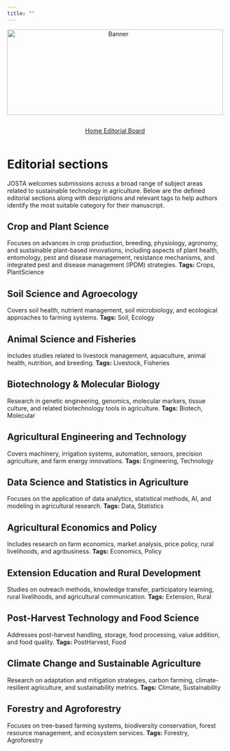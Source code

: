 ---
title: ""
---

```{=html}
<div style="text-align: center; margin-bottom: 1em;">
  <img src="websitecover.webp"
       alt="Banner"
       style="width: 100%; max-height: 200px; object-fit: cover;">
</div>
```

<link rel="stylesheet" href="https://cdn.jsdelivr.net/npm/bootstrap-icons/font/bootstrap-icons.css" />

<!-- Horizontal Button Group -->

::: {style="display: flex; flex-wrap: wrap; gap: 1em; justify-content: center; margin-top: 1em;"}
<a href="index.qmd" class="btn btn-outline-secondary"> <i  class="bi bi-house"></i> Home </a> <a href="editorial.qmd" class="btn btn-outline-secondary"> <i class="  bi bi-people"></i> Editorial Board </a>
:::

# Editorial sections {.unnumbered}

JOSTA welcomes submissions across a broad range of subject areas related to sustainable technology in agriculture. Below are the defined editorial sections along with descriptions and relevant tags to help authors identify the most suitable category for their manuscript.

## Crop and Plant Science {.unnumbered}

Focuses on advances in crop production, breeding, physiology, agronomy, and sustainable plant-based innovations, including aspects of plant health, entomology, pest and disease management, resistance mechanisms, and integrated pest and disease management (IPDM) strategies. **Tags:** Crops, PlantScience

## Soil Science and Agroecology {.unnumbered}

Covers soil health, nutrient management, soil microbiology, and ecological approaches to farming systems. **Tags:** Soil, Ecology

## Animal Science and Fisheries {.unnumbered}

Includes studies related to livestock management, aquaculture, animal health, nutrition, and breeding. **Tags:** Livestock, Fisheries

## Biotechnology & Molecular Biology {.unnumbered}

Research in genetic engineering, genomics, molecular markers, tissue culture, and related biotechnology tools in agriculture. **Tags:** Biotech, Molecular

## Agricultural Engineering and Technology {.unnumbered}

Covers machinery, irrigation systems, automation, sensors, precision agriculture, and farm energy innovations. **Tags:** Engineering, Technology

## Data Science and Statistics in Agriculture {.unnumbered}

Focuses on the application of data analytics, statistical methods, AI, and modeling in agricultural research. **Tags:** Data, Statistics

## Agricultural Economics and Policy {.unnumbered}

Includes research on farm economics, market analysis, price policy, rural livelihoods, and agribusiness. **Tags:** Economics, Policy

## Extension Education and Rural Development {.unnumbered}

Studies on outreach methods, knowledge transfer, participatory learning, rural livelihoods, and agricultural communication. **Tags:** Extension, Rural

## Post-Harvest Technology and Food Science {.unnumbered}

Addresses post-harvest handling, storage, food processing, value addition, and food quality. **Tags:** PostHarvest, Food

## Climate Change and Sustainable Agriculture {.unnumbered}

Research on adaptation and mitigation strategies, carbon farming, climate-resilient agriculture, and sustainability metrics. **Tags:** Climate, Sustainability

## Forestry and Agroforestry {.unnumbered}

Focuses on tree-based farming systems, biodiversity conservation, forest resource management, and ecosystem services. **Tags:** Forestry, Agroforestry
